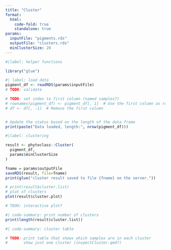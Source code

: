 ```yaml
---
title: "Cluster"
format:
  html:
    code-fold: true
    standalone: true
params:
  inputFile: "pigments.rds"
  outputFile: "clusters.rds"
  minClusterSize: 20
---
```


```R
#|label: helper functions

library("glue")
```

```R
#| label: load data
pigment_df <- readRDS(params$inputFile)
# TODO: validate

# TODO: set index to first column (named samples?)
# rownames(pigment_df) <- pigment_df[, 1]  # Use the first column as row names
# df <- df[, -1]  # Remove the first column


# Update the status based on the length of the data frame
print(paste("Data loaded, length:", nrow(pigment_df)))
```

```R
#|label: clustering

result <- phytoclass::Cluster(
  pigment_df,
  params$minClusterSize
)
```

```R
fname = params$outputFile
saveRDS(result, file=fname)
print(glue("cluster result saved to file {fname} on the server."))
```

```R
# print(result$cluster.list)
# plot of clusters
plot(result$cluster.plot)

# TDOO: interactive plot?
```

```R
#| code-summary: print number of clusters
print(length(result$cluster.list))
```

```R
#| code-summary: cluster table

# TODO: print table that shows which samples are in each cluster
#       show just one cluster (inspectCluster.qmd?)
```

